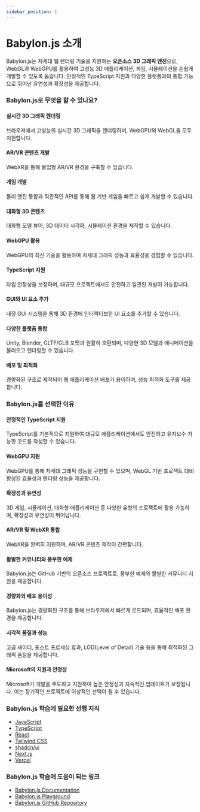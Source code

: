```yaml
---
sidebar_position: 1
---
```


# Babylon.js 소개

Babylon.js는 차세대 웹 렌더링 기술을 지원하는 **오픈소스 3D 그래픽 엔진**으로, WebGL과 WebGPU를 활용하여 고성능 3D 애플리케이션, 게임, 시뮬레이션을 손쉽게 개발할 수 있도록 돕습니다. 안정적인 TypeScript 지원과 다양한 플랫폼과의 통합 기능으로 뛰어난 유연성과 확장성을 제공합니다.

### Babylon.js로 무엇을 할 수 있나요?

#### 실시간 3D 그래픽 렌더링

브라우저에서 고성능의 실시간 3D 그래픽을 렌더링하며, WebGPU와 WebGL을 모두 지원합니다.

#### AR/VR 콘텐츠 개발

WebXR을 통해 몰입형 AR/VR 환경을 구축할 수 있습니다.

#### 게임 개발

물리 엔진 통합과 직관적인 API를 통해 웹 기반 게임을 빠르고 쉽게 개발할 수 있습니다.

#### 대화형 3D 콘텐츠

대화형 모델 뷰어, 3D 데이터 시각화, 시뮬레이션 환경을 제작할 수 있습니다.

#### WebGPU 활용

WebGPU의 최신 기술을 활용하여 차세대 그래픽 성능과 효율성을 경험할 수 있습니다.

#### TypeScript 지원

타입 안정성을 보장하며, 대규모 프로젝트에서도 안전하고 일관된 개발이 가능합니다.

#### GUI와 UI 요소 추가

내장 GUI 시스템을 통해 3D 환경에 인터랙티브한 UI 요소를 추가할 수 있습니다.

#### 다양한 플랫폼 통합

Unity, Blender, GLTF/GLB 포맷과 원활히 호환되며, 다양한 3D 모델과 애니메이션을 불러오고 렌더링할 수 있습니다.

#### 배포 및 최적화

경량화된 구조로 제작되어 웹 애플리케이션 배포가 용이하며, 성능 최적화 도구를 제공합니다.

### Babylon.js를 선택한 이유

#### 안정적인 TypeScript 지원

TypeScript를 기본적으로 지원하여 대규모 애플리케이션에서도 안전하고 유지보수 가능한 코드를 작성할 수 있습니다.

#### WebGPU 지원

WebGPU를 통해 차세대 그래픽 성능을 구현할 수 있으며, WebGL 기반 프로젝트 대비 향상된 효율성과 렌더링 성능을 제공합니다.

#### 확장성과 유연성

3D 게임, 시뮬레이션, 대화형 애플리케이션 등 다양한 유형의 프로젝트에 활용 가능하며, 확장성과 유연성이 뛰어납니다.

#### AR/VR 및 WebXR 통합

WebXR을 완벽히 지원하며, AR/VR 콘텐츠 제작이 간편합니다.

#### 활발한 커뮤니티와 풍부한 예제

Babylon.js는 GitHub 기반의 오픈소스 프로젝트로, 풍부한 예제와 활발한 커뮤니티 지원을 제공합니다.

#### 경량화와 배포 용이성

Babylon.js는 경량화된 구조를 통해 브라우저에서 빠르게 로드되며, 효율적인 배포 환경을 제공합니다.

#### 시각적 품질과 성능

고급 셰이더, 포스트 프로세싱 효과, LOD(Level of Detail) 기술 등을 통해 최적화된 그래픽 품질을 제공합니다.

#### Microsoft의 지원과 안정성

Microsoft가 개발을 주도하고 지원하여 높은 안정성과 지속적인 업데이트가 보장됩니다. 이는 장기적인 프로젝트에 이상적인 선택이 될 수 있습니다.

### Babylon.js 학습에 필요한 선행 지식

- [JavaScript](../javascript)
- [TypeScript](../typescript)
- [React](../react)
- [Tailwind CSS](../tailwindcss)
- [shadcn/ui](../shadcn-ui)
- [Next.js](../nextjs)
- [Vercel](../vercel)

### Babylon.js 학습에 도움이 되는 링크

- [Babylon.js Documentation](https://doc.babylonjs.com/)
- [Babylon.js Playground](https://playground.babylonjs.com/)
- [Babylon.js GitHub Repository](https://github.com/BabylonJS/Babylon.js)
